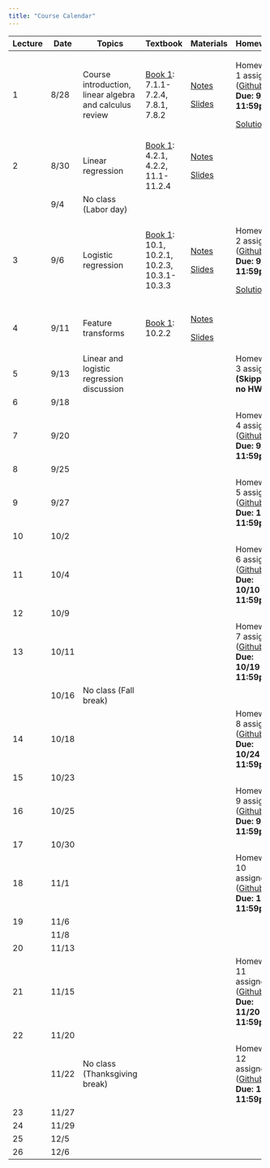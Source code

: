 ```yaml
---
title: "Course Calendar"
---
```


+---------+---------+---------------------------------------------------------+---------------------------------------------------------------------------------------------+------------------------------------------------------+------------------------------------------------------------------------------------------------------------------------------+
| Lecture | Date    | Topics                                                  | Textbook                                                                                    | Materials                                            | Homework                                                                                                                     |
+=========+=========+=========================================================+=============================================================================================+======================================================+==============================================================================================================================+
| 1       | 8/28    | Course introduction, linear algebra and calculus review | [Book 1](https://probml.github.io/pml-book/book1.html): 7.1.1-7.2.4, 7.8.1, 7.8.2           | [Notes](../lecture1-background/notes.qmd)            | Homework 1 assigned ([Github](https://github.com/orgs/CS152-Neural-Networks-Fall-2023/repositories)) **Due: 9/5 11:59pm**    |
|         |         |                                                         |                                                                                             |                                                      |                                                                                                                              |
|         |         |                                                         |                                                                                             | [Slides](../lecture1-background/slides.qmd)          | [Solutions](../assignments/homework1-background/solutions.html)                                                              |
+---------+---------+---------------------------------------------------------+---------------------------------------------------------------------------------------------+------------------------------------------------------+------------------------------------------------------------------------------------------------------------------------------+
| 2       | 8/30    | Linear regression                                       | [Book 1](https://probml.github.io/pml-book/book1.html): 4.2.1, 4.2.2, 11.1-11.2.4           | [Notes](../lecture2-linear-regression/notes.qmd)     |                                                                                                                              |
|         |         |                                                         |                                                                                             |                                                      |                                                                                                                              |
|         |         |                                                         |                                                                                             | [Slides](../lecture2-linear-regression/slides.qmd)   |                                                                                                                              |
+---------+---------+---------------------------------------------------------+---------------------------------------------------------------------------------------------+------------------------------------------------------+------------------------------------------------------------------------------------------------------------------------------+
|         | 9/4     | No class (Labor day)                                    |                                                                                             |                                                      |                                                                                                                              |
+---------+---------+---------------------------------------------------------+---------------------------------------------------------------------------------------------+------------------------------------------------------+------------------------------------------------------------------------------------------------------------------------------+
| 3       | 9/6     | Logistic regression                                     | [Book 1](https://probml.github.io/pml-book/book1.html): 10.1, 10.2.1, 10.2.3, 10.3.1-10.3.3 | [Notes](../lecture3-logistic-regression/notes.qmd)   | Homework 2 assigned ([Github](https://github.com/orgs/CS152-Neural-Networks-Fall-2023/repositories)) **Due: 9/12 11:59pm**   |
|         |         |                                                         |                                                                                             |                                                      |                                                                                                                              |
|         |         |                                                         |                                                                                             | [Slides](../lecture3-logistic-regression/slides.qmd) | [Solutions](../assignments/homework2-linear-regression/solutions.html)                                                       |
+---------+---------+---------------------------------------------------------+---------------------------------------------------------------------------------------------+------------------------------------------------------+------------------------------------------------------------------------------------------------------------------------------+
| 4       | 9/11    | Feature transforms                                      | [Book 1](https://probml.github.io/pml-book/book1.html): 10.2.2                              | [Notes](../lecture4-feature-transforms/notes.qmd)    |                                                                                                                              |
|         |         |                                                         |                                                                                             |                                                      |                                                                                                                              |
|         |         |                                                         |                                                                                             | [Slides](../lecture4-feature-transforms/slides.html) |                                                                                                                              |
+---------+---------+---------------------------------------------------------+---------------------------------------------------------------------------------------------+------------------------------------------------------+------------------------------------------------------------------------------------------------------------------------------+
| 5       | 9/13    | Linear and logistic regression discussion               |                                                                                             |                                                      | Homework 3 assigned **(Skipped, no HW3)**                                                                                    |
+---------+---------+---------------------------------------------------------+---------------------------------------------------------------------------------------------+------------------------------------------------------+------------------------------------------------------------------------------------------------------------------------------+
| 6       | 9/18    |                                                         |                                                                                             |                                                      |                                                                                                                              |
+---------+---------+---------------------------------------------------------+---------------------------------------------------------------------------------------------+------------------------------------------------------+------------------------------------------------------------------------------------------------------------------------------+
| 7       | 9/20    |                                                         |                                                                                             |                                                      | Homework 4 assigned ([Github](https://github.com/orgs/CS152-Neural-Networks-Fall-2023/repositories)) **Due: 9/26 11:59pm**   |
+---------+---------+---------------------------------------------------------+---------------------------------------------------------------------------------------------+------------------------------------------------------+------------------------------------------------------------------------------------------------------------------------------+
| 8       | 9/25    |                                                         |                                                                                             |                                                      |                                                                                                                              |
+---------+---------+---------------------------------------------------------+---------------------------------------------------------------------------------------------+------------------------------------------------------+------------------------------------------------------------------------------------------------------------------------------+
| 9       | 9/27    |                                                         |                                                                                             |                                                      | Homework 5 assigned ([Github](https://github.com/orgs/CS152-Neural-Networks-Fall-2023/repositories)) **Due: 10/3 11:59pm**   |
+---------+---------+---------------------------------------------------------+---------------------------------------------------------------------------------------------+------------------------------------------------------+------------------------------------------------------------------------------------------------------------------------------+
| 10      | 10/2    |                                                         |                                                                                             |                                                      |                                                                                                                              |
+---------+---------+---------------------------------------------------------+---------------------------------------------------------------------------------------------+------------------------------------------------------+------------------------------------------------------------------------------------------------------------------------------+
| 11      | 10/4    |                                                         |                                                                                             |                                                      | Homework 6 assigned ([Github](https://github.com/orgs/CS152-Neural-Networks-Fall-2023/repositories)) **Due: 10/10 11:59pm**  |
+---------+---------+---------------------------------------------------------+---------------------------------------------------------------------------------------------+------------------------------------------------------+------------------------------------------------------------------------------------------------------------------------------+
| 12      | 10/9    |                                                         |                                                                                             |                                                      |                                                                                                                              |
+---------+---------+---------------------------------------------------------+---------------------------------------------------------------------------------------------+------------------------------------------------------+------------------------------------------------------------------------------------------------------------------------------+
| 13      | 10/11   |                                                         |                                                                                             |                                                      | Homework 7 assigned ([Github](https://github.com/orgs/CS152-Neural-Networks-Fall-2023/repositories)) **Due: 10/19 11:59pm**  |
+---------+---------+---------------------------------------------------------+---------------------------------------------------------------------------------------------+------------------------------------------------------+------------------------------------------------------------------------------------------------------------------------------+
|         | 10/16   | No class (Fall break)                                   |                                                                                             |                                                      |                                                                                                                              |
+---------+---------+---------------------------------------------------------+---------------------------------------------------------------------------------------------+------------------------------------------------------+------------------------------------------------------------------------------------------------------------------------------+
| 14      | 10/18   |                                                         |                                                                                             |                                                      | Homework 8 assigned ([Github](https://github.com/orgs/CS152-Neural-Networks-Fall-2023/repositories)) **Due: 10/24 11:59pm**  |
+---------+---------+---------------------------------------------------------+---------------------------------------------------------------------------------------------+------------------------------------------------------+------------------------------------------------------------------------------------------------------------------------------+
| 15      | 10/23   |                                                         |                                                                                             |                                                      |                                                                                                                              |
+---------+---------+---------------------------------------------------------+---------------------------------------------------------------------------------------------+------------------------------------------------------+------------------------------------------------------------------------------------------------------------------------------+
| 16      | 10/25   |                                                         |                                                                                             |                                                      | Homework 9 assigned ([Github](https://github.com/orgs/CS152-Neural-Networks-Fall-2023/repositories)) **Due: 9/5 11:59pm**    |
+---------+---------+---------------------------------------------------------+---------------------------------------------------------------------------------------------+------------------------------------------------------+------------------------------------------------------------------------------------------------------------------------------+
| 17      | 10/30   |                                                         |                                                                                             |                                                      |                                                                                                                              |
+---------+---------+---------------------------------------------------------+---------------------------------------------------------------------------------------------+------------------------------------------------------+------------------------------------------------------------------------------------------------------------------------------+
| 18      | 11/1    |                                                         |                                                                                             |                                                      | Homework 10 assigned ([Github](https://github.com/orgs/CS152-Neural-Networks-Fall-2023/repositories)) **Due: 11/7 11:59pm**  |
+---------+---------+---------------------------------------------------------+---------------------------------------------------------------------------------------------+------------------------------------------------------+------------------------------------------------------------------------------------------------------------------------------+
| 19      | 11/6    |                                                         |                                                                                             |                                                      |                                                                                                                              |
+---------+---------+---------------------------------------------------------+---------------------------------------------------------------------------------------------+------------------------------------------------------+------------------------------------------------------------------------------------------------------------------------------+
|         | 11/8    |                                                         |                                                                                             |                                                      |                                                                                                                              |
+---------+---------+---------------------------------------------------------+---------------------------------------------------------------------------------------------+------------------------------------------------------+------------------------------------------------------------------------------------------------------------------------------+
| 20      | 11/13   |                                                         |                                                                                             |                                                      |                                                                                                                              |
+---------+---------+---------------------------------------------------------+---------------------------------------------------------------------------------------------+------------------------------------------------------+------------------------------------------------------------------------------------------------------------------------------+
| 21      | 11/15   |                                                         |                                                                                             |                                                      | Homework 11 assigned ([Github](https://github.com/orgs/CS152-Neural-Networks-Fall-2023/repositories)) **Due: 11/20 11:59pm** |
+---------+---------+---------------------------------------------------------+---------------------------------------------------------------------------------------------+------------------------------------------------------+------------------------------------------------------------------------------------------------------------------------------+
| 22      | 11/20   |                                                         |                                                                                             |                                                      |                                                                                                                              |
+---------+---------+---------------------------------------------------------+---------------------------------------------------------------------------------------------+------------------------------------------------------+------------------------------------------------------------------------------------------------------------------------------+
|         | 11/22   | No class (Thanksgiving break)                           |                                                                                             |                                                      | Homework 12 assigned ([Github](https://github.com/orgs/CS152-Neural-Networks-Fall-2023/repositories)) **Due: 12/5 11:59pm**  |
+---------+---------+---------------------------------------------------------+---------------------------------------------------------------------------------------------+------------------------------------------------------+------------------------------------------------------------------------------------------------------------------------------+
| 23      | 11/27   |                                                         |                                                                                             |                                                      |                                                                                                                              |
+---------+---------+---------------------------------------------------------+---------------------------------------------------------------------------------------------+------------------------------------------------------+------------------------------------------------------------------------------------------------------------------------------+
| 24      | 11/29   |                                                         |                                                                                             |                                                      |                                                                                                                              |
+---------+---------+---------------------------------------------------------+---------------------------------------------------------------------------------------------+------------------------------------------------------+------------------------------------------------------------------------------------------------------------------------------+
| 25      | 12/5    |                                                         |                                                                                             |                                                      |                                                                                                                              |
+---------+---------+---------------------------------------------------------+---------------------------------------------------------------------------------------------+------------------------------------------------------+------------------------------------------------------------------------------------------------------------------------------+
| 26      | 12/6    |                                                         |                                                                                             |                                                      |                                                                                                                              |
+---------+---------+---------------------------------------------------------+---------------------------------------------------------------------------------------------+------------------------------------------------------+------------------------------------------------------------------------------------------------------------------------------+